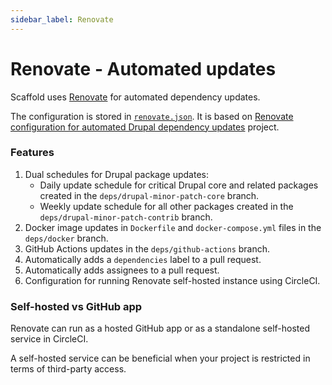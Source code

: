 ```yaml
---
sidebar_label: Renovate
---
```


# Renovate - Automated updates

Scaffold uses [Renovate](https://renovatebot.com) for automated dependency updates.

The configuration is stored in [`renovate.json`](https://github.com/drevops/scaffold/blob/develop/renovate.json). It is
based on [Renovate configuration for automated Drupal dependency updates](https://github.com/drevops/renovate-drupal)
project.

### Features

1. Dual schedules for Drupal package updates:
    - Daily update schedule for critical Drupal core and related packages created in
      the `deps/drupal-minor-patch-core` branch.
    - Weekly update schedule for all other packages created in
      the `deps/drupal-minor-patch-contrib` branch.
2. Docker image updates in `Dockerfile` and `docker-compose.yml` files in the `deps/docker` branch.
3. GitHub Actions updates in the `deps/github-actions` branch.
4. Automatically adds a `dependencies` label to a pull request.
5. Automatically adds assignees to a pull request.
6. Configuration for running Renovate self-hosted instance using CircleCI.

### Self-hosted vs GitHub app

Renovate can run as a hosted GitHub app or as a standalone self-hosted service
in CircleCI.

A self-hosted service can be beneficial when your project is restricted in terms
of third-party access.
